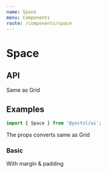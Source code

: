 ```yaml
---
name: Space
menu: Components
route: /components/space
---
```



# Space

## API

<Link to="/layout/grid#properties">Same as Grid</Link>

## Examples

```js
import { Space } from '@yoctol/ui';
```

<div>
  The props converts same as <Link to="/layout/grid#usage">Grid</Link>
</div>

### Basic

<Playground>
  <Space m={4} p={8} style={{ backgroundColor: '#ccc', textAlign: 'center' }}>
    With margin & padding
  </Space>
</Playground>
